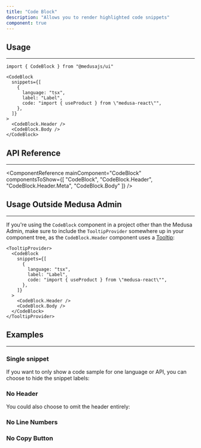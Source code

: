 ```yaml
---
title: "Code Block"
description: "Allows you to render highlighted code snippets"
component: true
---
```


<ComponentExample name="code-block-demo" />

## Usage

---

```tsx
import { CodeBlock } from "@medusajs/ui"
```

```tsx
<CodeBlock 
  snippets={[
    { 
      language: "tsx", 
      label: "Label", 
      code: "import { useProduct } from \"medusa-react\"",
    },
  ]}
>
  <CodeBlock.Header />
  <CodeBlock.Body />
</CodeBlock>
```


## API Reference

---

<ComponentReference mainComponent="CodeBlock" componentsToShow={[
  "CodeBlock",
  "CodeBlock.Header",
  "CodeBlock.Header.Meta",
  "CodeBlock.Body"
]} />

## Usage Outside Medusa Admin

---

If you're using the `CodeBlock` component in a project other than the Medusa Admin, make sure to include the `TooltipProvider` somewhere up in your component tree, as the `CodeBlock.Header` component uses a [Tooltip](/components/tooltip#usage-outside-medusa-admin):

```tsx
<TooltipProvider>
  <CodeBlock 
    snippets={[
      { 
        language: "tsx", 
        label: "Label", 
        code: "import { useProduct } from \"medusa-react\"",
      },
    ]}
  >
    <CodeBlock.Header />
    <CodeBlock.Body />
  </CodeBlock>
</TooltipProvider>
```

## Examples

---

### Single snippet

If you want to only show a code sample for one language or API, you can choose to hide the snippet labels:

<ComponentExample name="code-block-single" />

### No Header

You could also choose to omit the header entirely:

<ComponentExample name="code-block-no-header" />

### No Line Numbers

<ComponentExample name="code-block-no-lines" />

### No Copy Button

<ComponentExample name="code-block-no-copy" />
